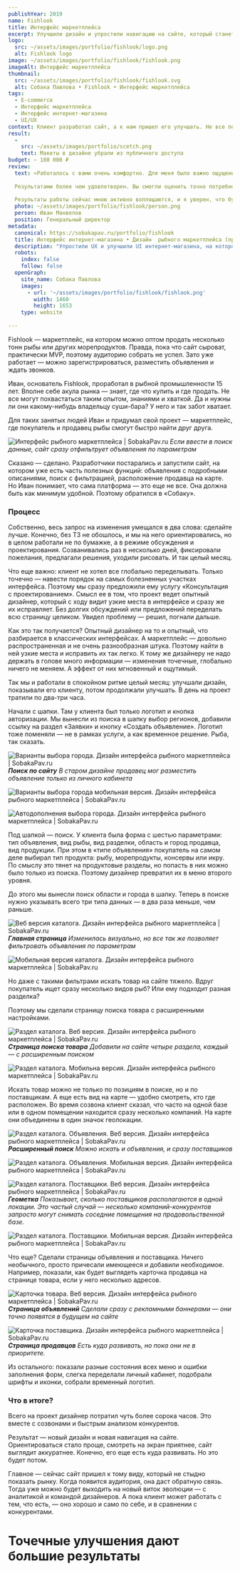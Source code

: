 ```yaml
---
publishYear: 2019
name: Fishlook
title: Интерфейс маркетплейса
excerpt: Улучшили дизайн и упростили навигацию на сайте, который станет первым в России маркетплейсом для продавцов рыбы.
logo:
  src: ~/assets/images/portfolio/fishlook/logo.png
  alt: Fishlook logo
image: ~/assets/images/portfolio/fishlook/fishlook.png
imageAlt: Интерфейс маркетплейса
thumbnail:
  src: ~/assets/images/portfolio/fishlook/fishlook.svg
  alt: Собака Павлова • Fishlook • Интерфейс маркетплейса
tags:
  - E-commerce
  - Интерфейс маркетплейса
  - Интерфейс интернет-магазина
  - UI/UX
context: Клиент разработал сайт, а к нам пришел его улучшать. Не все переделать, только исправить проблемные места. В общем-то, обычная история про эволюцию.
result:
  -
    src: ~/assets/images/portfolio/scetch.png
    text: Макеты в дизайне убрали из публичного доступа
budget: ~ 180 000 ₽
review: 
  text: «Работалось с вами очень комфортно. Для меня было важно ощущение вашего профессионализма, и оно подтвердилось на всех этапах. Сроки и регламент не вызывали вопросов, а значит, были отлично соблюдены.
  
  Результатами более чем удовлетворен. Вы смогли оценить точно потребности на данной стадии и помогли реализовать даже больше, чем я ожидал. Главное, что у меня всегда было ощущение, что вы неравнодушны к проекту, а действительно искренне желаете, чтобы он развивался. Это очень ценно.
  
  Результаты работы сейчас мною активно воплощаются, и я уверен, что будут полностью востребованы».
  photo: ~/assets/images/portfolio/fishlook/person.png
  person: Иван Манвелов
  position: Генеральный директор
metadata:
  canonical: https://sobakapav.ru/portfolio/fishlook
  title: Интерфейс интернет-магазина • Дизайн  рыбного маркетплейса (практический кейс)
  description: "Упростили UX и улучшили UI интернет-магазина, на котором встречаются поставщики и оптовые покупатели рыбы и других морепродуктов."
  robots:
    index: false
    follow: false
  openGraph:
    site_name: Собака Павлова
    images:
      - url: '~/assets/images/portfolio/fishlook/fishlook.png'
        width: 1460
        height: 1653
    type: website
  
---
```


Fishlook — маркетплейс, на котором можно оптом продать несколько тонн рыбы или других морепродуктов. Правда, пока что сайт сыроват, практически MVP, поэтому аудиторию собрать не успел. Зато уже работает — можно зарегистрироваться, разместить объявления и ждать звонков.

Иван, основатель Fishlook, проработал в рыбной промышленности 15 лет. Вполне себе акула рынка — знает, где что купить и где продать. Не все могут похвастаться таким опытом, знаниями и хваткой. Да и нужны ли они какому-нибудь владельцу суши-бара? У него и так забот хватает.

Для таких занятых людей Иван и придумал свой проект — маркетплейс, где покупатель и продавец рыбы смогут быстро найти друг друга.

![Интерфейс рыбного маркетплейса | SobakaPav.ru](~/assets/images/portfolio/fishlook/1.png)
_Если ввести в поиск данные, сайт сразу отфильтрует объявления по параметрам_

Сказано — сделано. Разработчики постарались и запустили сайт, на котором уже есть часть полезных функций: объявления с подробными описаниями, поиск с фильтрацией, расположение продавца на карте. Но Иван понимает, что сама платформа — это еще не все. Она должна быть как минимум удобной. Поэтому обратился в «Собаку».

### Процесс

Собственно, весь запрос на изменения умещался в два слова: сделайте лучше. Конечно, без ТЗ не обошлось, и мы на него ориентировались, но в целом работали не по бумажке, а в режиме обсуждения и проектирования. Созванивались раз в несколько дней, фиксировали пожелания, предлагали решения, уходили рисовать. И так целый месяц.

Что еще важно: клиент не хотел все глобально переделывать. Только точечно — навести порядок на самых болезненных участках интерфейса. Поэтому мы сразу предложили ему услугу «Консультация с проектированием». Смысл ее в том, что проект ведет опытный дизайнер, который с ходу видит узкие места в интерфейсе и сразу же их исправляет. Без долгих обсуждений или предложений переделать всю страницу целиком. Увидел проблему — решил, погнали дальше.

Как это так получается? Опытный дизайнер на то и опытный, что разбирается в классических интерфейсах. А маркетплейс — довольно распространенная и не очень разнообразная штука. Поэтому найти в ней узкие места и исправить их так легко. К тому же дизайнеру не надо держать в голове много информации — изменения точечные, глобально ничего не меняем. А эффект от них мгновенный и ощутимый.

Так мы и работали в спокойном ритме целый месяц: улучшали дизайн, показывали его клиенту, потом продолжали улучшать. В день на проект тратили по два-три часа.

Начали с шапки. Там у клиента был только логотип и кнопка авторизации. Мы вынесли из поиска в шапку выбор регионов, добавили ссылку на раздел «Заявки» и кнопку «Создать объявление». Логотип тоже поменяли — не в рамках услуги, а как временное решение. Рыба, так сказать.

![Варианты выбора города. Дизайн интерфейса рыбного маркетплейса | SobakaPav.ru](~/assets/images/portfolio/fishlook/2.png)
**_Поиск по сайту_**
_В старом дизайне продавец мог разместить объявление только из личного кабинета_

![Варианты выбора города мобильная версия. Дизайн интерфейса рыбного маркетплейса | SobakaPav.ru](~/assets/images/portfolio/fishlook/3.png)

![Автодополнения выбора города. Дизайн интерфейса рыбного маркетплейса | SobakaPav.ru](~/assets/images/portfolio/fishlook/4.png)

Под шапкой — поиск. У клиента была форма с шестью параметрами: тип объявления, вид рыбы, вид разделки, область и город продавца, вид продукции. При этом в «типе объявления» покупатель на самом деле выбирал тип продукта: рыбу, морепродукты, консервы или икру. По смыслу это тянет на продуктовые разделы, но попасть в них можно было только из поиска. Поэтому дизайнер превратил их в меню второго уровня.

До этого мы вынесли поиск области и города в шапку. Теперь в поиске нужно указывать всего три типа данных — в два раза меньше, чем раньше.

![Веб версия каталога. Дизайн интерфейса рыбного маркетплейса | SobakaPav.ru](~/assets/images/portfolio/fishlook/5.png)
**_Главная страница_**
_Изменилась визуально, но все так же позволяет фильтровать объявления по параметрам_

![Мобильная версия каталога. Дизайн интерфейса рыбного маркетплейса | SobakaPav.ru](~/assets/images/portfolio/fishlook/6.png)

Но даже с такими фильтрами искать товар на сайте тяжело. Вдруг покупатель ищет сразу несколько видов рыб? Или ему подходит разная разделка?

Поэтому мы сделали страницу поиска товара с расширенными настройками.

![Раздел каталога. Веб версия. Дизайн интерфейса рыбного маркетплейса | SobakaPav.ru](~/assets/images/portfolio/fishlook/7.png)
**_Страница поиска товара_**
_Добавили на сайте четыре раздела, каждый — с расширенным поиском_

![Раздел каталога. Мобильна версия. Дизайн интерфейса рыбного маркетплейса | SobakaPav.ru](~/assets/images/portfolio/fishlook/8.png)

Искать товар можно не только по позициям в поиске, но и по поставщикам. А еще есть вид на карте — удобно смотреть, кто где расположен. Во время созвона клиент сказал, что часто на одной базе или в одном помещении находится сразу несколько компаний. На карте они объединены в один значок геолокации.

![Раздел каталога. Объявления. Веб версия. Дизайн интерфейса рыбного маркетплейса | SobakaPav.ru](~/assets/images/portfolio/fishlook/9.png)
**_Расширенный поиск_**
_Можно искать и объявления, и сразу поставщиков_

![Раздел каталога. Объявления. Мобильная версия. Дизайн интерфейса рыбного маркетплейса | SobakaPav.ru](~/assets/images/portfolio/fishlook/10.png)

![Раздел каталога. Поставщики. Веб версия. Дизайн интерфейса рыбного маркетплейса | SobakaPav.ru](~/assets/images/portfolio/fishlook/11.png)
**_Геометка_**
_Показывает, сколько поставщиков располагаются в одной локации. Это частый случай — несколько компаний-конкурентов запросто могут снимать соседние помещения на продовольственной базе._

![Раздел каталога. Поставщики. Мобильная версия. Дизайн интерфейса рыбного маркетплейса | SobakaPav.ru](~/assets/images/portfolio/fishlook/12.png)

Что еще? Сделали страницы объявления и поставщика. Ничего необычного, просто причесали имеющееся и добавили необходимое. Например, показали, как будет выглядеть карточка продавца на странице товара, если у него несколько адресов.

![Карточка товара. Веб версия. Дизайн интерфейса рыбного маркетплейса | SobakaPav.ru](~/assets/images/portfolio/fishlook/13.png)
**_Страница объявлений_**
_Сделали сразу с рекламными баннерами — они точно появятся в будущем на сайте_

![Карточка поставщика. Дизайн интерфейса рыбного маркетплейса | SobakaPav.ru](~/assets/images/portfolio/fishlook/14.png)
**_Страница продавцов_**
_Есть куда развивать, но пока они не в приоритете._

Из остального: показали разные состояния всех меню и ошибки заполнения форм, слегка переделали личный кабинет, подобрали шрифты и иконки, собрали временный логотип.

### Что в итоге?

Всего на проект дизайнер потратил чуть более сорока часов. Это вместе с созвонами и быстрым анализом конкурентов.

Результат — новый дизайн и новая навигация на сайте. Ориентироваться стало проще, смотреть на экран приятнее, сайт выглядит аккуратнее. Конечно, его еще есть куда развивать. Но это будет потом.

Главное — сейчас сайт пришел к тому виду, который не стыдно показать рынку. Когда появится аудитория, она даст обратную связь. Тогда уже можно будет выходить на новый виток эволюции — с аналитикой и командой дизайнеров. А пока клиент может работать с тем, что есть, — оно хорошо и само по себе, и в сравнении с конкурентами.

# Точечные улучшения дают большие результаты

